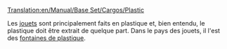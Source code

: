 [[Translation:en/Manual/Base Set/Cargos/Plastic]]

{{fr/Cargaison|nom=Plastique
|image=en/PlasticFountains.png
|produit=[[fr/Manual/Base Set/Industries/Fontaine de plastique|Fontaine de plastique]]
|accepté=[[fr/Manual/Base Set/Industries/Usine de jouet|Usine de jouet]]
}}

Les [[fr/Manual/Base Set/Cargos/Jouet|jouets]] sont principalement faits en plastique et, bien entendu, le plastique doit être extrait de quelque part. Dans le pays des jouets, il l'est des [[fr/Manual/Base Set/Industries/Fontaine de plastique|fontaines de plastique]].